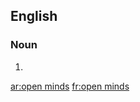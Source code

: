 ==English==

===Noun===
{{head|en|noun plural form|head=[[open]] [[minds]]}}

# {{plural of|open mind|lang=en}}

[[ar:open minds]]
[[fr:open minds]]